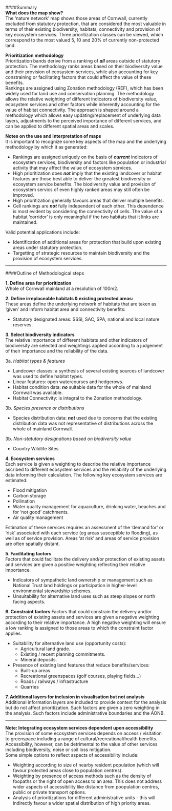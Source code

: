 ####Summary  
**What does the map show?**   
The 'nature network' map shows those areas of Cornwall, currently excluded from statutory protection, that are considered the most valuable in terms of their existing biodiversity, habitats, connectivity and  provision of key ecosystem services.
Three prioritization classes can be viewed, which correspond to the most valued 5, 10 and 20% of currently non-protected land.   

**Prioritization methodology**  
Prioritization bands derive from a ranking of *__all__* areas outside of statutory protection. The methodology ranks areas based on their biodiversity value and their provision of ecosystem services, while also accounting for key constraining or facilitating factors that could affect the value of these benefits.       
Rankings are assigned using Zonation methodology (REF), which has been widely used for land use and conservation planning. The methodology allows the relative weighting of different indicators of biodiversity value, ecosystem services and other factors while inherently accounting for the value of habitat connectivity. The approach is shaped around a methodology which allows easy updating/replacement of underlying data layers, adjustments to the perceived importance of different services, and can be applied to different spatial areas and scales.     

**Notes on the use and interpretation of maps**  
It is important to recognize some key aspects of the map and the underlying methodology by which it as generated:

* Rankings are assigned uniquely on the basis of *__current__* indicators of ecosystem services, biodiversity and factors like population or industrial activity that may affect the value of ecosystem services.   
* High prioritization does *__not__* imply that the existing landcover or habitat features are those best able to deliver the greatest biodiversity or ecosystem service benefits. The biodiversity value and provision of ecosystem servics of even highly ranked areas may still often be improved.    
* High prioritization generally favours areas that deliver multiple benefits.   
* Cell rankings are *__not__* fully independent of each other. This dependence is most evident by considering the connectivity of cells. The value of a habitat ‘corridor’ is only meaningful if the two habitats that it links are maintained.    

Valid potential applications include: 

* Identification of additional areas for protection that build upon existing areas under statutory protection.    
* Targetting of strategic resources to maintain biodiversity and the provision of ecosystem services.   
  
***

####Outline of Methodological steps  
  
**1. Define area for prioritization**  
Whole of Cornwall mainland at a resolution of 100m2.  
    
**2.  Define irreplaceable habitats & existing protected areas:**  
These areas define the underlying network of habitats that are taken as ‘given’ and inform habitat area and connectivity benefits: 

* Statutory designated areas: SSSI, SAC, SPA, national and local nature reserves.   

**3. Select biodiversity indicators**  
The relative importance of different habitats and other indicators of biodiversity are selected and weightings applied according to a judgement of their importance and the reliability of the data.

3a.  *Habitat types & features*    

* Landcover classes: a synthesis of several existing sources of landcover was used to define habitat types.   
* Linear features: open watercourses and hedgerows.   
* Habitat condition data: *__no__* suitable data for the whole of mainland Cornwall was available.    
* Habitat Connectivity: is integral to the Zonation methodology.    
 
3b. *Species presence or distributions*  

* Species distribution data: *__not__* used due to concerns that the existing distribution data was not representative of distributions across the whole of mainland Cornwall.     

3b. *Non-statutory designations based on biodiversity value*   

* Country Wildlife Sites.      
  

**4. Ecosystem services**  
Each service is given a weighting to describe the relative importance ascribed to different ecosystem services and the reliability of the underlying data informing their calculation. The following key ecosystem services are estimated:    

* Flood mitigation      
* Carbon storage     
* Pollination     
* Water quality management for aquaculture, drinking water, beaches and for ‘not good’ catchments.      
* Air quality management      

Estimation of these services requires an assessment of the ‘demand for’ or ‘risk’ associated with each service (eg areas susceptible to flooding), as well as of service provision. Areas ‘at risk’ and areas of service provision are often spatially distant.    

**5. Facilitating factors**  
Factors that could facilitate the delivery and/or protection of existing assets and services are given a positive weighting reflecting their relative importance.   

* Indicators of sympathetic land ownership or management such as National Trust land holdings or participation in higher-level environmental stewardship schemes.     
* Unsuitability for alternative land uses such as steep slopes or north facing aspects.     

**6. Constraint factors**
Factors that could constrain the delivery and/or protection of existing assets and services are given a negative weighting according to their relative importance. A high negative weighting will ensure a low ranking is assigned to those areas to which the constraint factor applies.    

* Suitability for alternative land use (opportunity costs):     
    + Agricultural land grade.      
    + Existing / recent planning commitments.     
    + Mineral deposits.     
* Presence of existing land features that reduce benefits/services:     
    + Built-up areas      
    + Recreational greenspaces (golf courses, playing fields…)      
    + Roads / railways / infrastructure       
    + Quarries      

**7. Additional layers for inclusion in visualisation but not analysis**    
Additional information layers are included to provide context for the analysis but do not affect prioritization. Such factors are given a zero weighting in the analysis. Such factors include administrative boundaries and the AONB.  

***

**Note: Integrating ecosystem services dependent upon accessibility**   
The provision of some ecosystem services depends on access / visitation to greenspace including a range of cultural/recreational/health benefits. Accessibility, however, can be detrimental to the value of other services including biodiversity, noise or soil loss mitigation.  
Some simple options to reflect aspects of accessibility include:  

* Weighting according to size of nearby resident population (which will favour protected areas close to population centres).     
* Weighting by presence of access methods such as the density of foopaths or the right of open access to an area. This does not address wider aspects of accessibility like distance from poopulation centres, public or private transport options.    
* Analysis of prioritizations for different administrative units - this will indirectly favour a wider spatial distribution of high priority areas.    
 
  

